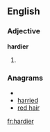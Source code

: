 ==English==

===Adjective===
'''hardier'''

# {{comparative of|[[hardy]]}}

===Anagrams===
* {{alphagram|adehirr}}
* [[harried#English|harried]]
* [[red hair#English|red hair]]

[[fr:hardier]]